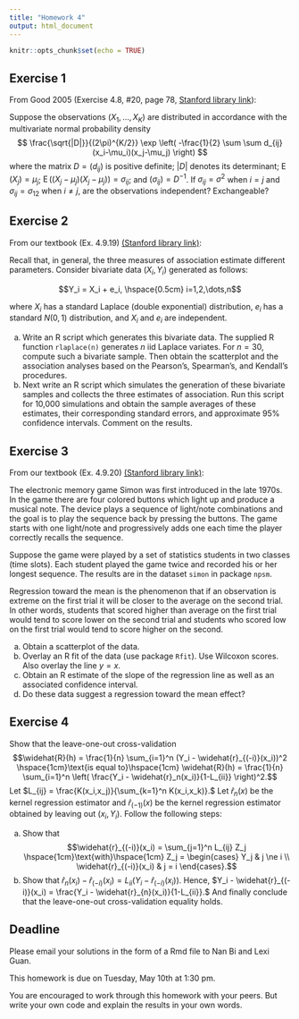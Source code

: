 ```yaml
---
title: "Homework 4"
output: html_document
---
```


```r
knitr::opts_chunk$set(echo = TRUE)
```

## Exercise 1

From Good 2005 (Exercise 4.8, #20, page 78, [Stanford library link](https://searchworks.stanford.edu/view/7694177)):

Suppose the observations $(X_1,\dots,X_K)$ are distributed in accordance with the multivariate normal probability density
$$
\frac{\sqrt{|D|}}{(2\pi)^{K/2}} \exp \left( -\frac{1}{2} \sum \sum d_{ij} (x_i-\mu_i)(x_j-\mu_j) \right)
$$
where the matrix $D = (d_{ij})$ is positive definite; $|D|$ denotes its determinant; $\operatorname{E}(X_j) = \mu_j$; $\operatorname{E}((X_j−\mu_j)(X_j−\mu_j)) = \sigma_{ij}$; and $(\sigma_{ij})= D^{−1}$. If $\sigma_{ij} = \sigma^2$ when $i = j$ and $\sigma_{ij} = \sigma_{12}$ when $i \ne j$, are the observations independent? Exchangeable?

<!--
## Exercise 2

From our textbook (Ex. 4.9.6) [(Stanford library link)](https://searchworks.stanford.edu/view/10718635):  

For the simple regression model, the estimator of slope proposed by Theil (1950) is defined as the median of the pairwise slopes:
$$\beta^T = \operatorname{med}\{b_{ij}\}$$ 
where $b_{ij} = (y_j − y_i)/(x_j − x_i)$ for $i<j$.

(a) Write an R function which takes as input a vector of response variables and a vector of explanatory variables and returns the Theil estimate.
(b) For a simple regression model where the predictor is a continuous variable, write an R function which computes the bootstrap percentile confidence interval for the slope parameter based on Theil’s estimate.
(c) Show that Theil’s estimate reduces to the the Hodges–Lehmann estimator for the two-sample location problem.
-->

<!--
## Exercise 3

From our textbook (Ex. 4.9.15) [(Stanford library link)](https://searchworks.stanford.edu/view/10718635): 

Using the ``baseball`` data, obtain the scatterplot between the variables home run productions and RBIs. Then compute the Pearson’s, Spearman’s, and Kendall’s analyses for these variables. Comment on the plot and analyses.

From our textbook (Ex. 4.9.16) [(Stanford library link)](https://searchworks.stanford.edu/view/10718635):  

Write an R function which computes the $t$-test version of Spearman’s procedure and returns it along with the corresponding $p$-value and the estimate of $\rho_S$.
-->

## Exercise 2

From our textbook (Ex. 4.9.19) [(Stanford library link)](https://searchworks.stanford.edu/view/10718635):  

Recall that, in general, the three measures of association estimate different parameters. Consider bivariate data $(X_i,Y_i)$ generated as follows:

$$Y_i = X_i + e_i, \hspace{0.5cm} i=1,2,\dots,n$$

where $X_i$ has a standard Laplace (double exponential) distribution, $e_i$ has a standard $N(0,1)$ distribution, and $X_i$ and $e_i$ are independent.

(a) Write an R script which generates this bivariate data. The supplied R function ``rlaplace(n)`` generates $n$ iid Laplace variates. For $n = 30$, compute such a bivariate sample. Then obtain the scatterplot and the association analyses based on the Pearson's, Spearman's, and Kendall's procedures.
(b) Next write an R script which simulates the generation of these bivariate samples and collects the three estimates of association. Run this script for 10,000 simulations and obtain the sample averages of these estimates, their corresponding standard errors, and approximate 95% confidence intervals. Comment on the results.

## Exercise 3

From our textbook (Ex. 4.9.20) [(Stanford library link)](https://searchworks.stanford.edu/view/10718635):  

The electronic memory game Simon was first introduced in the late 1970s. In the game there are four colored buttons which light up and produce a musical note. The device plays a sequence of light/note combinations and the goal is to play the sequence back by pressing the buttons. The game starts with one light/note and progressively adds one each time the player correctly recalls the sequence.

Suppose the game were played by a set of statistics students in two classes (time slots). Each student played the game twice and recorded his or her longest sequence. The results are in the dataset ``simon`` in package ``npsm``.

Regression toward the mean is the phenomenon that if an observation is extreme on the first trial it will be closer to the average on the second trial. In other words, students that scored higher than average on the first trial would tend to score lower on the second trial and students who scored low on the first trial would tend to score higher on the second.

(a) Obtain a scatterplot of the data.
(b) Overlay an R fit of the data (use package ``Rfit``). Use Wilcoxon scores. Also overlay the line $y = x$.
(c) Obtain an R estimate of the slope of the regression line as well as an associated confidence interval.
(d) Do these data suggest a regression toward the mean effect?

## Exercise 4

Show that the leave-one-out cross-validation $$\widehat{R}(h) = \frac{1}{n} \sum_{i=1}^n (Y_i - \widehat{r}_{(-i)}(x_i))^2 \hspace{1cm}\text{is equal to}\hspace{1cm} \widehat{R}(h) = \frac{1}{n} \sum_{i=1}^n \left( \frac{Y_i - \widehat{r}_n(x_i)}{1-L_{ii}} \right)^2.$$ Let $L_{ij} = \frac{K(x_i,x_j)}{\sum_{k=1}^n K(x_i,x_k)}.$ Let $\widehat{r}_n(x)$ be the kernel regression estimator and $\widehat{r}_{(-1)}(x)$ be the kernel regression estimator obtained by leaving out $(x_i,Y_i).$ Follow the following steps:

(a) Show that 
$$\widehat{r}_{(-i)}(x_i) = \sum_{j=1}^n L_{ij} Z_j \hspace{1cm}\text{with}\hspace{1cm}
Z_j =
\begin{cases}
Y_j & j \ne i \\
\widehat{r}_{(-i)}(x_i) & j = i
\end{cases}.$$
(b) Show that $\widehat{r}_n(x_i) - \widehat{r}_{(-i)}(x_i) = L_{ii} (Y_i - \widehat{r}_{(-i)}(x_i))$. Hence, $Y_i - \widehat{r}_{(-i)}(x_i) = \frac{Y_i - \widehat{r}_{n}(x_i)}{1-L_{ii}}.$ And finally conclude that the leave-one-out cross-validation equality holds.

## Deadline

Please email your solutions in the form of a Rmd file to Nan Bi and Lexi Guan.

This homework is due on Tuesday, May 10th at 1:30 pm.

You are encouraged to work through this homework with your peers. But write your own code and explain the results in your own words.
